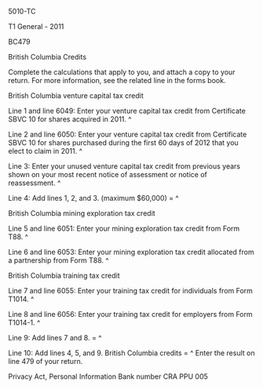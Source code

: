 ﻿5010-TC 
 
T1 General - 2011 
 
BC479 
 
British Columbia Credits 
 
Complete the calculations that apply to you, and attach a copy to your 
return. For more information, see the related line in the forms book. 
 
British Columbia venture capital tax credit 
 
Line 1 and line 6049: Enter your venture capital tax credit from Certificate 
SBVC 10 for shares acquired in 2011. ^
 
Line 2 and line 6050: Enter your venture capital tax credit from Certificate 
SBVC 10 for shares purchased during the first 60 days of 2012 that you elect 
to claim in 2011. ^
 
Line 3: Enter your unused venture capital tax credit from previous years 
shown on your most recent notice of assessment or notice of reassessment. ^
 
Line 4: Add lines 1, 2, and 3. (maximum $60,000) = ^
 
British Columbia mining exploration tax credit 
 
Line 5 and line 6051: Enter your mining exploration tax credit from Form T88. 
^
 
Line 6 and line 6053: Enter your mining exploration tax credit allocated from 
a partnership from Form T88. ^
 
British Columbia training tax credit 
 
Line 7 and line 6055: Enter your training tax credit for individuals from 
Form T1014. ^
 
Line 8 and line 6056: Enter your training tax credit for employers from Form 
T1014-1. ^
 
Line 9: Add lines 7 and 8. = ^
 
Line 10: Add lines 4, 5, and 9. British Columbia credits = ^
Enter the result on line 479 of your return. 
 
Privacy Act, Personal Information Bank number CRA PPU 005
